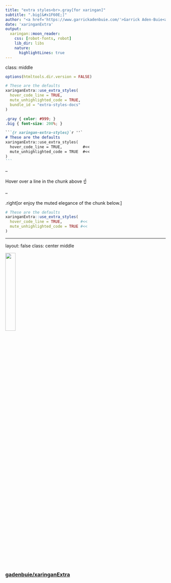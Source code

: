 ```yaml
---
title: "extra styles<br>.gray[for xaringan]"
subtitle: ".big[&#x1F60E;]"
author: "<a href='https://www.garrickadenbuie.com/'>Garrick Aden-Buie<a>"
date: 'xaringanExtra'
output:
  xaringan::moon_reader:
    css: [robot-fonts, robot]
    lib_dir: libs
    nature:
      highlightLines: true
---
```


class: middle

```r
options(htmltools.dir.version = FALSE)

# These are the defaults
xaringanExtra::use_extra_styles(
  hover_code_line = TRUE,
  mute_unhighlighted_code = TRUE,
  bundle_id = "extra-styles-docs"
)
```

```css
.gray { color: #999; }
.big { font-size: 200%; }
```

````markdown
```{r xaringan-extra-styles}`r ''`
# These are the defaults
xaringanExtra::use_extra_styles(
  hover_code_line = TRUE,         #<<
  mute_unhighlighted_code = TRUE  #<<
)
```
````

--

Hover over a line in the chunk above &#x261D;&#xFE0F;

--

.right[or enjoy the muted elegance of the chunk below.]

```r
# These are the defaults
xaringanExtra::use_extra_styles(
  hover_code_line = TRUE,        #<<
  mute_unhighlighted_code = TRUE #<<
)
```

---
layout: false
class: center middle

<img src="https://github.githubassets.com/images/modules/logos_page/GitHub-Mark.png" width="25%" />

### [gadenbuie/xaringanExtra](https://github.com/gadenbuie/xaringanExtra)
